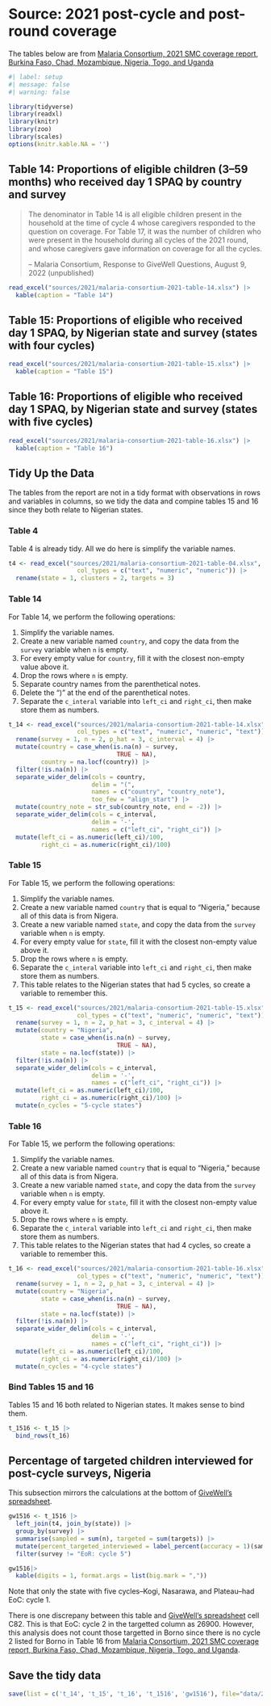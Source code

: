 # Source: 2021 post-cycle and post-round coverage {#sec-post-cycle}

The tables below are from [Malaria Consortium, 2021 SMC coverage report, Burkina Faso, Chad, Mozambique, Nigeria, Togo, and Uganda](https://files.givewell.org/files/DWDA%202009/Malaria%20Consortium/Malaria_Consortium_2021_SMC_coverage_report_Burkina_Faso_Chad_Mozambique_Nigeria_Togo_and_Uganda.pdf)

```r
#| label: setup
#| message: false
#| warning: false

library(tidyverse)
library(readxl)
library(knitr)
library(zoo)
library(scales)
options(knitr.kable.NA = '')
```

## Table 14: Proportions of eligible children (3–59 months) who received day 1 SPAQ by country and survey

> The denominator in Table 14 is all eligible children present in the household at the time of cycle 4 whose caregivers responded to the question on coverage. For Table 17, it was the number of children who were present in the household during all cycles of the 2021 round, and whose caregivers gave information on coverage for all the cycles.
>
> -- Malaria Consortium, Response to GiveWell Questions, August 9, 2022 (unpublished)

```r
read_excel("sources/2021/malaria-consortium-2021-table-14.xlsx") |>
  kable(caption = "Table 14")
```

## Table 15: Proportions of eligible who received day 1 SPAQ, by Nigerian state and survey (states with four cycles)

```r
read_excel("sources/2021/malaria-consortium-2021-table-15.xlsx") |>
  kable(caption = "Table 15")
```

## Table 16: Proportions of eligible who received day 1 SPAQ, by Nigerian state and survey (states with five cycles)

```r
read_excel("sources/2021/malaria-consortium-2021-table-16.xlsx") |>
  kable(caption = "Table 16")
```

## Tidy Up the Data

The tables from the report are not in a tidy format with observations in rows and variables in columns, so we tidy the data and compine tables 15 and 16 since they both relate to Nigerian states.

### Table 4

Table 4 is already tidy. All we do here is simplify the variable names.

```r
t4 <- read_excel("sources/2021/malaria-consortium-2021-table-04.xlsx",
                   col_types = c("text", "numeric", "numeric")) |>
  rename(state = 1, clusters = 2, targets = 3)
```

### Table 14

For Table 14, we perform the following operations:

1. Simplify the variable names.
1. Create a new variable named `country`, and copy the data from the `survey` variable when `n` is empty.
1. For every empty value for `country`, fill it with the closest non-empty value above it.
1. Drop the rows where `n` is empty.
1. Separate country names from the parenthetical notes.
1. Delete the ")" at the end of the parenthetical notes.
1. Separate the `c_interal` variable into `left_ci` and `right_ci`, then make store them as numbers.

```r
t_14 <- read_excel("sources/2021/malaria-consortium-2021-table-14.xlsx",
                   col_types = c("text", "numeric", "numeric", "text")) |>
  rename(survey = 1, n = 2, p_hat = 3, c_interval = 4) |>
  mutate(country = case_when(is.na(n) ~ survey,
                              TRUE ~ NA),
         country = na.locf(country)) |>
  filter(!is.na(n)) |>
  separate_wider_delim(cols = country,
                       delim = "(",
                       names = c("country", "country_note"),
                       too_few = "align_start") |>
  mutate(country_note = str_sub(country_note, end = -2)) |>
  separate_wider_delim(cols = c_interval,
                       delim = '-',
                       names = c("left_ci", "right_ci")) |>
  mutate(left_ci = as.numeric(left_ci)/100,
         right_ci = as.numeric(right_ci)/100)
```

### Table 15

For Table 15, we perform the following operations:

1. Simplify the variable names.
1. Create a new variable named `country` that is equal to "Nigeria," because all of this data is from Nigera.
1. Create a new variable named `state`, and copy the data from the `survey` variable when `n` is empty.
1. For every empty value for `state`, fill it with the closest non-empty value above it.
1. Drop the rows where `n` is empty.
1. Separate the `c_interal` variable into `left_ci` and `right_ci`, then make store them as numbers.
1. This table relates to the Nigerian states that had 5 cycles, so create a variable to remember this.

```r
t_15 <- read_excel("sources/2021/malaria-consortium-2021-table-15.xlsx",
                   col_types = c("text", "numeric", "numeric", "text")) |>
  rename(survey = 1, n = 2, p_hat = 3, c_interval = 4) |>
  mutate(country = "Nigeria",
         state = case_when(is.na(n) ~ survey,
                              TRUE ~ NA),
         state = na.locf(state)) |>
  filter(!is.na(n)) |>
  separate_wider_delim(cols = c_interval,
                       delim = '-',
                       names = c("left_ci", "right_ci")) |>
  mutate(left_ci = as.numeric(left_ci)/100,
         right_ci = as.numeric(right_ci)/100) |>
  mutate(n_cycles = "5-cycle states")
```

### Table 16

For Table 15, we perform the following operations:

1. Simplify the variable names.
1. Create a new variable named `country` that is equal to "Nigeria," because all of this data is from Nigera.
1. Create a new variable named `state`, and copy the data from the `survey` variable when `n` is empty.
1. For every empty value for `state`, fill it with the closest non-empty value above it.
1. Drop the rows where `n` is empty.
1. Separate the `c_interal` variable into `left_ci` and `right_ci`, then make store them as numbers.
1. This table relates to the Nigerian states that had 4 cycles, so create a variable to remember this.

```r
t_16 <- read_excel("sources/2021/malaria-consortium-2021-table-16.xlsx",
                   col_types = c("text", "numeric", "numeric", "text")) |>
  rename(survey = 1, n = 2, p_hat = 3, c_interval = 4) |>
  mutate(country = "Nigeria",
         state = case_when(is.na(n) ~ survey,
                              TRUE ~ NA),
         state = na.locf(state)) |>
  filter(!is.na(n)) |>
  separate_wider_delim(cols = c_interval,
                       delim = '-',
                       names = c("left_ci", "right_ci")) |>
  mutate(left_ci = as.numeric(left_ci)/100,
         right_ci = as.numeric(right_ci)/100) |>
  mutate(n_cycles = "4-cycle states")
```

### Bind Tables 15 and 16

Tables 15 and 16 both related to Nigerian states. It makes sense to bind them.

```r
t_1516 <- t_15 |>
  bind_rows(t_16)
```

## Percentage of targeted children interviewed for post-cycle surveys, Nigeria {#sec-targetted-nigeria}

This subsection mirrors the calculations at the bottom of [GiveWell's spreadsheet](https://docs.google.com/spreadsheets/d/1WqNL0PEA4cT470ALp0nItEEU8gM_IlhVNIJK1GqnFVE/edit?gid=1664509768#gid=1664509768).

```r
gw1516 <- t_1516 |>
  left_join(t4, join_by(state)) |>
  group_by(survey) |>
  summarise(sampled = sum(n), targeted = sum(targets)) |>
  mutate(percent_targeted_interviewed = label_percent(accuracy = 1)(sampled/targeted)) |>
  filter(survey != "EoR: cycle 5")

gw1516|>
  kable(digits = 1, format.args = list(big.mark = ","))
```

Note that only the state with five cycles--Kogi, Nasarawa, and Plateau--had EoC: cycle 1.

There is one discrepany between this table and [GiveWell's spreadsheet](https://docs.google.com/spreadsheets/d/1WqNL0PEA4cT470ALp0nItEEU8gM_IlhVNIJK1GqnFVE/edit?gid=1664509768#gid=1664509768) cell C82. This is that EoC: cycle 2 in the targetted column as 26900. However, this analysis does not count those targetted in Borno since there is no cycle 2 listed for Borno in Table 16 from [Malaria Consortium, 2021 SMC coverage report, Burkina Faso, Chad, Mozambique, Nigeria, Togo, and Uganda](https://files.givewell.org/files/DWDA%202009/Malaria%20Consortium/Malaria_Consortium_2021_SMC_coverage_report_Burkina_Faso_Chad_Mozambique_Nigeria_Togo_and_Uganda.pdf).

## Save the tidy data
```r
save(list = c('t_14', 't_15', 't_16', 't_1516', 'gw1516'), file="data/2021/post-cycle-coverage.R")
```

